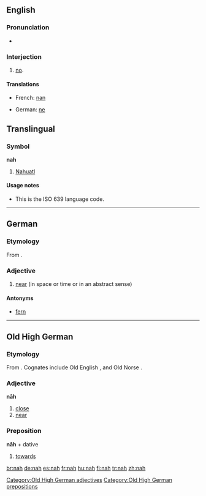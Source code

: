 ==English==

===Pronunciation===
* {{IPA|/næ/}}

===Interjection===
{{en-intj}}

# {{informal}} [[no]].

====Translations====
{{trans-top|no}}
*French: [[nan]]
{{trans-mid}}
*German: [[ne]]
{{trans-bottom}}

==Translingual==
{{rfd-sense}}
===Symbol===
'''nah'''

# [[Nahuatl]]
====Usage notes====
* This is the ISO 639 language code.
{{rfc-auto}}
----

==German==
===Etymology===
From {{etyl|goh|de}} {{term|nah|nāh|lang=goh}}.
===Adjective===
{{infl|de|adjective}}

# [[near]] (in space or time or in an abstract sense)

====Antonyms====
* [[fern]]

----

==Old High German==

===Etymology===
From {{proto|Germanic|nehwiz|lang=goh}}.  Cognates include Old English {{term|neh|nēh|lang=ang}}, {{term|neah|nēah|lang=ang}} and Old Norse {{term|ná|lang=non}}.

===Adjective===
'''nāh'''

# [[close]]
# [[near]]

===Preposition===
'''nāh''' + dative

# [[towards]]

[[Category:Old High German adjectives]]
[[Category:Old High German prepositions]]

[[br:nah]]
[[de:nah]]
[[es:nah]]
[[fr:nah]]
[[hu:nah]]
[[fi:nah]]
[[tr:nah]]
[[zh:nah]]